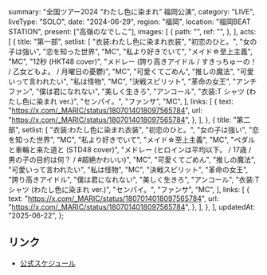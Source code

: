   summary: "全国ツアー2024 “わたし色に染まれ” 福岡公演",
  category: "LIVE",
  liveType: "SOLO",
  date: "2024-06-29",
  region: "福岡",
  location: "福岡BEAT STATION",
  present: ["高嶺のなでしこ"],
  images: [
    {
      path: "",
      ref: "",
    },
  ],
  acts: [
    {
      title: "第一部",
      setlist: [
        "衣装:わたし色に染まれ衣装",
        "初恋のひと。",
        "女の子は強い",
        "恋を知った世界",
        "MC",
        "私より好きでいて",
        "メイド☆至上主義",
        "MC",
        "12秒 (HKT48 cover)",
        "メドレー (誇り高きアイドル / すきっちゅーの！ / 乙女どもよ。 / 月曜日の憂鬱)",
        "MC",
        "可愛くてごめん",
        "推しの魔法",
        "可愛いって言われたい",
        "私は怪物",
        "MC",
        "決戦スピリット",
        "革命の女王",
        "アンチファン",
        "僕は君になれない",
        "美しく生きろ",
        "アンコール",
        "衣装:T シャツ (わたし色に染まれ ver.)",
        "センパイ。",
        "ファンサ",
        "MC",
      ],
      links: [
        {
          text: "https://x.com/_MARIC/status/1807014018097565784",
          url: "https://x.com/_MARIC/status/1807014018097565784",
        },
      ],
    },
    {
      title: "第二部",
      setlist: [
        "衣装:わたし色に染まれ衣装",
        "初恋のひと。",
        "女の子は強い",
        "恋を知った世界",
        "MC",
        "私より好きでいて",
        "メイド☆至上主義",
        "MC",
        "ペダルと車輪と来た道と (STD48 cover)",
        "メドレー (ヒロインは平均以下。 / 17歳 / 男の子の目的は何？ / #超絶かわいい)",
        "MC",
        "可愛くてごめん",
        "推しの魔法",
        "可愛いって言われたい",
        "私は怪物",
        "MC",
        "決戦スピリット",
        "革命の女王",
        "誇り高きアイドル",
        "僕は君になれない",
        "美しく生きろ",
        "アンコール",
        "衣装:T シャツ (わたし色に染まれ ver.)",
        "センパイ。",
        "ファンサ",
        "MC",
      ],
      links: [
        {
          text: "https://x.com/_MARIC/status/1807014018097565784",
          url: "https://x.com/_MARIC/status/1807014018097565784",
        },
      ],
    },
  ],
  updatedAt: "2025-06-22",
};

## リンク

- [公式スケジュール](https://takanenonadeshiko.jp/?p=1883)

